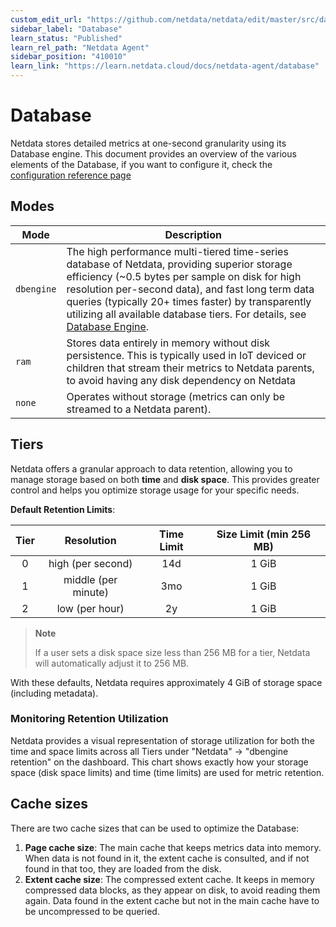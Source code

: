 ```yaml
---
custom_edit_url: "https://github.com/netdata/netdata/edit/master/src/database/README.md"
sidebar_label: "Database"
learn_status: "Published"
learn_rel_path: "Netdata Agent"
sidebar_position: "410010"
learn_link: "https://learn.netdata.cloud/docs/netdata-agent/database"
---
```


# Database

Netdata stores detailed metrics at one-second granularity using its Database engine. This document provides an overview of the various elements of the Database, if you want to configure it, check the [configuration reference page](/docs/netdata-agent/configuration/database)

## Modes

| Mode       | Description                                                                                                                                                                                                                                           |
|------------|-------------------------------------------------------------------------------------------------------------------------------------------------------------------------------------------------------------------------------------------------------|
| `dbengine` | The high performance multi-tiered time-series database of Netdata, providing superior storage efficiency (~0.5 bytes per sample on disk for high resolution per-second data), and fast long term data queries (typically 20+ times faster) by transparently utilizing all available database tiers. For details, see [Database Engine](/docs/developer-and-contributor-corner/database-engine). |
| `ram`      | Stores data entirely in memory without disk persistence. This is typically used in IoT deviced or children that stream their metrics to Netdata parents, to avoid having any disk dependency on Netdata                                                                                                                                                                |
| `none`     | Operates without storage (metrics can only be streamed to a Netdata parent).                                                                                                                                                                             |

## Tiers

Netdata offers a granular approach to data retention, allowing you to manage storage based on both **time** and **disk space**. This provides greater control and helps you optimize storage usage for your specific needs.

**Default Retention Limits**:

| Tier |     Resolution      | Time Limit | Size Limit (min 256 MB) |
|:----:|:-------------------:|:----------:|:-----------------------:|
|  0   |  high (per second)  |    14d     |          1 GiB          |
|  1   | middle (per minute) |    3mo     |          1 GiB          |
|  2   |   low (per hour)    |     2y     |          1 GiB          |

> **Note**
>
> If a user sets a disk space size less than 256 MB for a tier, Netdata will automatically adjust it to 256 MB.

With these defaults, Netdata requires approximately 4 GiB of storage space (including metadata).

### Monitoring Retention Utilization

Netdata provides a visual representation of storage utilization for both the time and space limits across all Tiers under "Netdata" -> "dbengine retention" on the dashboard. This chart shows exactly how your storage space (disk space limits) and time (time limits) are used for metric retention.

## Cache sizes

There are two cache sizes that can be used to optimize the Database:

1. **Page cache size**: The main cache that keeps metrics data into memory. When data is not found in it, the extent cache is consulted, and if not found in that too, they are loaded from the disk.
2. **Extent cache size**: The compressed extent cache. It keeps in memory compressed data blocks, as they appear on disk, to avoid reading them again. Data found in the extent cache but not in the main cache have to be uncompressed to be queried.

